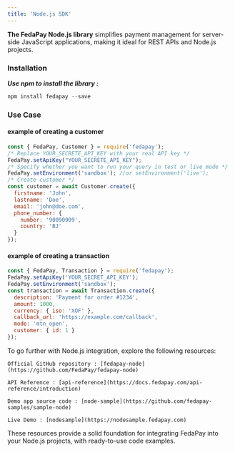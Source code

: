 ```yaml
---
title: 'Node.js SDK'
---
```


**The FedaPay Node.js library** simplifies payment management for server-side JavaScript applications, making it ideal for REST APIs and Node.js projects.

### Installation

***Use npm to install the library :***

```javascript
npm install fedapay --save
```

### Use Case

#### example of creating a customer

```javascript
const { FedaPay, Customer } = require('fedapay');
/* Replace YOUR_SECRETE_API_KEY with your real API key */
FedaPay.setApiKey("YOUR_SECRETE_API_KEY");
/* Specify whether you want to run your query in test or live mode */
FedaPay.setEnvironment('sandbox'); //or setEnvironment('live');
/* Create customer */
const customer = await Customer.create({
  firstname: 'John',
  lastname: 'Doe',
  email: 'john@doe.com',
  phone_number: {
	number: '90090909',
	country: 'BJ'
  }
});
```

#### example of creating a transaction

```javascript
const { FedaPay, Transaction } = require('fedapay');
FedaPay.setApiKey('YOUR_SECRET_API_KEY');
FedaPay.setEnvironment('sandbox');
const transaction = await Transaction.create({
  description: 'Payment for order #1234',
  amount: 1000,
  currency: { iso: 'XOF' },
  callback_url: 'https://example.com/callback',
  mode: 'mtn_open',
  customer: { id: 1 }
});
```

<Note>
To go further with Node.js integration, explore the following resources:
  
    Official GitHub repository : [fedapay-node](https://github.com/FedaPay/fedapay-node)

    API Reference : [api-reference](https://docs.fedapay.com/api-reference/introduction)
    
    Demo app source code : [node-sample](https://github.com/fedapay-samples/sample-node)

    Live Demo : [nodesample](https://nodesample.fedapay.com)

These resources provide a solid foundation for integrating FedaPay into your Node.js projects, with ready-to-use code examples.
</Note>